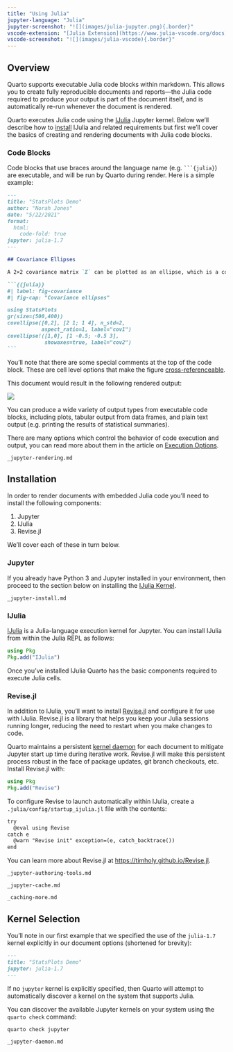 ```yaml
---
title: "Using Julia"
jupyter-language: "Julia"
jupyter-screenshot: "![](images/julia-jupyter.png){.border}"
vscode-extension: "[Julia Extension](https://www.julia-vscode.org/docs)"
vscode-screenshot: "![](images/julia-vscode){.border}"
---
```


## Overview

Quarto supports executable Julia code blocks within markdown. This allows you to create fully reproducible documents and reports---the Julia code required to produce your output is part of the document itself, and is automatically re-run whenever the document is rendered.

Quarto executes Julia code using the [IJulia](https://github.com/JuliaLang/IJulia.jl) Jupyter kernel. Below we'll describe how to [install](#installation) IJulia and related requirements but first we'll cover the basics of creating and rendering documents with Julia code blocks.

### Code Blocks

Code blocks that use braces around the language name (e.g. ```` ```{julia} ````) are executable, and will be run by Quarto during render. Here is a simple example:

```` markdown
---
title: "StatsPlots Demo"
author: "Norah Jones"
date: "5/22/2021"
format:
  html:
    code-fold: true
jupyter: julia-1.7
---

## Covariance Ellipses

A 2×2 covariance matrix `Σ` can be plotted as an ellipse, which is a contour line of a Gaussian density function with variance `Σ`. See @fig-covariance for an example.

```{{julia}}
#| label: fig-covariance
#| fig-cap: "Covariance ellipses"

using StatsPlots
gr(size=(500,400))
covellipse([0,2], [2 1; 1 4], n_std=2, 
           aspect_ratio=1, label="cov1")
covellipse!([1,0], [1 -0.5; -0.5 3], 
            showaxes=true, label="cov2")
```
````

You'll note that there are some special comments at the top of the code block. These are cell level options that make the figure [cross-referenceable](../authoring/cross-references.qmd).

This document would result in the following rendered output:

![](../../images/hello-julia.png){.border}

You can produce a wide variety of output types from executable code blocks, including plots, tabular output from data frames, and plain text output (e.g. printing the results of statistical summaries).

There are many options which control the behavior of code execution and output, you can read more about them in the article on [Execution Options](execution-options.qmd).

```.include
_jupyter-rendering.md
```


## Installation {#installation}

In order to render documents with embedded Julia code you'll need to install the following components:

1)  Jupyter
2)  IJulia
3)  Revise.jl

We'll cover each of these in turn below.

### Jupyter

If you already have Python 3 and Jupyter installed in your environment, then proceed to the section below on installing the [IJulia Kernel](#ijulia).

```.include
_jupyter-install.md
```


### IJulia {#ijulia}

[IJulia](https://julialang.github.io/IJulia.jl/stable) is a Julia-language execution kernel for Jupyter. You can install IJulia from within the Julia REPL as follows:

``` julia
using Pkg
Pkg.add("IJulia")
```

Once you've installed IJulia Quarto has the basic components required to execute Julia cells.

### Revise.jl

In addition to IJulia, you'll want to install [Revise.jl](https://timholy.github.io/Revise.jl) and configure it for use with IJulia. Revise.jl is a library that helps you keep your Julia sessions running longer, reducing the need to restart when you make changes to code.

Quarto maintains a persistent [kernel daemon](#kernel-daemon) for each document to mitigate Jupyter start up time during iterative work. Revise.jl will make this persistent process robust in the face of package updates, git branch checkouts, etc. Install Revise.jl with:

``` julia
using Pkg
Pkg.add("Revise")
```

To configure Revise to launch automatically within IJulia, create a `.julia/config/startup_ijulia.jl` file with the contents:

``` default
try
  @eval using Revise
catch e
  @warn "Revise init" exception=(e, catch_backtrace())
end
```

You can learn more about Revise.jl at <https://timholy.github.io/Revise.jl>.

``` include
_jupyter-authoring-tools.md
```

``` include
_jupyter-cache.md
```

``` include
_caching-more.md
```


## Kernel Selection

You'll note in our first example that we specified the use of the `julia-1.7` kernel explicitly in our document options (shortened for brevity):

``` markdown
---
title: "StatsPlots Demo"
jupyter: julia-1.7
---
```

If no `jupyter` kernel is explicitly specified, then Quarto will attempt to automatically discover a kernel on the system that supports Julia.

You can discover the available Jupyter kernels on your system using the `quarto check` command:

``` bash
quarto check jupyter
```

``` include
_jupyter-daemon.md
```
